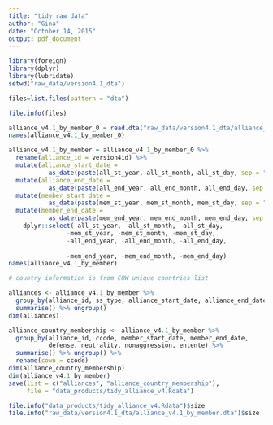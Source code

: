 ```yaml
---
title: "tidy raw data"
author: "Gina"
date: "October 14, 2015"
output: pdf_document
---
```




```r
library(foreign)
library(dplyr)
library(lubridate)
setwd("raw_data/version4.1_dta")

files=list.files(pattern = "dta")

file.info(files)
```
```r
alliance_v4.1_by_member_0 = read.dta("raw_data/version4.1_dta/alliance_v4.1_by_member.dta") 
names(alliance_v4.1_by_member_0)

alliance_v4.1_by_member = alliance_v4.1_by_member_0 %>% 
  rename(alliance_id = version4id) %>% 
  mutate(alliance_start_date = 
           as_date(paste(all_st_year, all_st_month, all_st_day, sep = "-")))%>% 
  mutate(alliance_end_date = 
           as_date(paste(all_end_year, all_end_month, all_end_day, sep = "-")))%>%
  mutate(member_start_date = 
           as_date(paste(mem_st_year, mem_st_month, mem_st_day, sep = "-"))) %>% 
  mutate(member_end_date = 
           as_date(paste(mem_end_year, mem_end_month, mem_end_day, sep = "-"))) %>% 
    dplyr::select(-all_st_year, -all_st_month, -all_st_day, 
                -mem_st_year, -mem_st_month, -mem_st_day,
                -all_end_year, -all_end_month, -all_end_day,
                
                -mem_end_year, -mem_end_month, -mem_end_day)
names(alliance_v4.1_by_member)

# country information is from COW unique countries list 

alliances <- alliance_v4.1_by_member %>% 
  group_by(alliance_id, ss_type, alliance_start_date, alliance_end_date) %>% 
  summarise() %>% ungroup()
dim(alliances)

alliance_country_membership <- alliance_v4.1_by_member %>% 
  group_by(alliance_id, ccode, member_start_date, member_end_date, 
           defense, neutrality, nonaggression, entente) %>% 
  summarise() %>% ungroup() %>% 
  rename(cown = ccode)
dim(alliance_country_membership)
dim(alliance_v4.1_by_member)
save(list = c("alliances", "alliance_country_membership"), 
     file = "data_products/tidy_alliance_v4.Rdata")

file.info("data_products/tidy_alliance_v4.Rdata")$size
file.info("raw_data/version4.1_dta/alliance_v4.1_by_member.dta")$size
```


